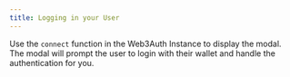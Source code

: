 ```yaml
---
title: Logging in your User
---
```


Use the `connect` function in the Web3Auth Instance to display the modal. The modal will prompt the
user to login with their wallet and handle the authentication for you.
